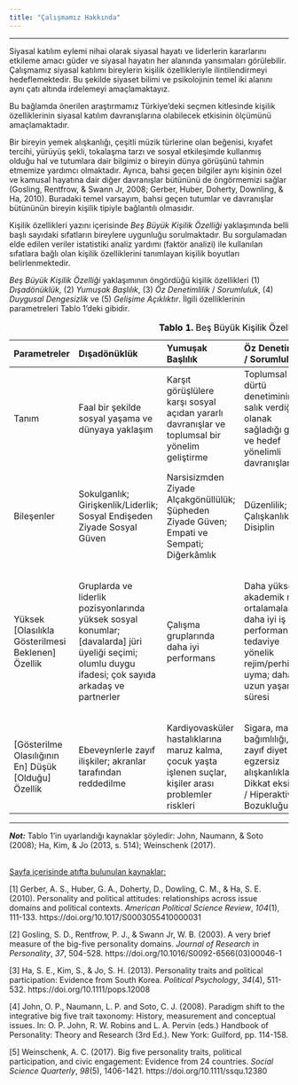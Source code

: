 ```yaml
---
title: "Çalışmamız Hakkında"
---
```


---

Siyasal katılım eylemi nihai olarak siyasal hayatı ve liderlerin kararlarını etkileme amacı güder ve siyasal hayatın her alanında yansımaları görülebilir. Çalışmamız siyasal katılımı bireylerin kişilik özellikleriyle ilintilendirmeyi hedeflemektedir. Bu şekilde siyaset bilimi ve psikolojinin temel iki alanını aynı çatı altında irdelemeyi amaçlamaktayız. 

Bu bağlamda önerilen araştırmamız Türkiye’deki seçmen kitlesinde kişilik özelliklerinin siyasal katılım davranışlarına olabilecek etkisinin ölçümünü amaçlamaktadır. 

Bir bireyin yemek alışkanlığı, çeşitli müzik türlerine olan beğenisi, kıyafet tercihi, yürüyüş şekli, tokalaşma tarzı ve sosyal etkileşimde kullanmış olduğu hal ve tutumlara dair bilgimiz o bireyin dünya görüşünü tahmin etmemize yardımcı olmaktadır. Ayrıca, bahsi geçen bilgiler aynı kişinin özel ve kamusal hayatına dair diğer davranışlar bütününü de öngörmemizi sağlar (Gosling, Rentfrow, & Swann Jr, 2008; Gerber, Huber, Doherty, Downling, & Ha, 2010). Buradaki temel varsayım, bahsi geçen tutumlar ve davranışlar bütününün bireyin kişilik tipiyle bağlantılı olmasıdır.

Kişilik özellikleri yazını içerisinde <i>Beş Büyük Kişilik Özelliği</i> yaklaşımında belli başlı sayıdaki sıfatların bireylere uygunluğu sorulmaktadır. Bu sorgulamadan elde edilen veriler istatistiki analiz yardımı (faktör analizi) ile kullanılan sıfatlara bağlı olan kişilik özelliklerini tanımlayan kişilik boyutları belirlenmektedir.

<i>Beş Büyük Kişilik Özelliği</i> yaklaşımının öngördüğü kişilik özellikleri (1) <i>Dışadönüklük</i>, (2) <i>Yumuşak Başlılık</i>, (3) <i>Öz Denetimlilik</i> / <i>Sorumluluk</i>, (4) <i>Duygusal Dengesizlik</i> ve (5) <i>Gelişime Açıklıktır</i>. İlgili özelliklerinin parametreleri Tablo 1’deki gibidir. 

|Parametreler | Dışadönüklük | Yumuşak Başlılık | Öz Denetimlilik / Sorumluluk | Duygusal Dengesizlik | Gelişime Açıklık|
:------------| :------------| :------------| :------------| :------------| :------------|
|Tanım | Faal bir şekilde sosyal yaşama ve dünyaya yaklaşım | Karşıt görüşlülere karşı sosyal açıdan yararlı davranışlar ve toplumsal bir yönelim geliştirme | Toplumsal dürtü denetiminin salık verdiği ve olanak sağladığı görev ve hedef yönelimli davranışlar | Duygusal istikrara ve soğukkanlılığa karşın negatif duygusallık | Bireyin zihinsel gelişiminin ve tecrübelerinin genişliği, derinliği, özgünlüğü ve karmaşıklığı |
|Bileşenler | Sokulganlık; Girişkenlik/Liderlik; Sosyal Endişeden Ziyade Sosyal Güven | Narsisizmden Ziyade Alçakgönüllülük; Şüpheden Ziyade Güven; Empati ve Sempati; Diğerkâmlık | Düzenlilik; Çalışkanlık;  Öz Disiplin | Sinirlilik; Depresyon; Dalgınlık-Zorlanımlılık | Düşünürlük; İdealizm; Gözüpeklik |
|Yüksek [Olasılıkla Gösterilmesi Beklenen] Özellik | Gruplarda ve liderlik pozisyonlarında yüksek sosyal konumlar; [davalarda] jüri üyeliği seçimi; olumlu duygu ifadesi; çok sayıda arkadaş ve partnerler | Çalışma gruplarında daha iyi performans | Daha yüksek akademik not ortalamaları; daha iyi iş performansı; tedaviye yönelik rejim/perhizlere uyma; daha uzun yaşam süresi | Hastalıklarla başa çıkmada zayıf kalma ve kötü tepkiler gösterme; Tükenmişlik ve iş değişiklikleri deneyimleri | Daha fazla tamamlanan eğitim yılları; yaratıcılık testlerinde daha iyi performans; sanatsal işlerde başarı; farklı görünümlü iş ve ev ortamları yaratma |
|[Gösterilme Olasılığının En] Düşük [Olduğu] Özellik | Ebeveynlerle zayıf ilişkiler; akranlar tarafından reddedilme | Kardiyovasküler hastalıklarına maruz kalma, çocuk yaşta işlenen suçlar, kişiler arası problemler riskleri | Sigara, madde bağımlılığı, zayıf diyet ve egzersiz alışkanlıkları; Dikkat eksikliği / Hiperaktivite Bozukluğu | Çalışılan yapılara bağlılık hissetmek; Daha fazla ilişki doyumu | Muhafazakâr partinin muhafazakâr tutumları ve tercihleri |
Table: <span style="color: black;"><b>Tablo 1.</b> Beş Büyük Kişilik Özelliği</span>

---
   
   
   
<b><i>Not:</i></b> Tablo 1'in uyarlandığı kaynaklar şöyledir: John, Naumann, & Soto (2008); Ha, Kim, & Jo (2013, s. 514); Weinschenk (2017). 

<br>
<u>Sayfa içerisinde atıfta bulunulan kaynaklar:</u>
 
[1] Gerber, A. S., Huber, G. A., Doherty, D., Dowling, C. M., & Ha, S. E. (2010). Personality and political attitudes: relationships across issue domains and political contexts. <i>American Political Science Review</i>, <i>104</i>(1), 111-133. https://doi.org/10.1017/S0003055410000031

[2] Gosling, S. D., Rentfrow, P. J., & Swann Jr, W. B. (2003). A very brief measure of the big-five personality domains. <i>Journal of Research in Personality</i>, <i>37</i>, 504-528. https://doi.org/10.1016/S0092-6566(03)00046-1 

[3] Ha, S. E., Kim, S., & Jo, S. H. (2013). Personality traits and political participation: Evidence from South Korea. <i>Political Psychology</i>, <i>34</i>(4), 511-532. https://doi.org/10.1111/pops.12008

[4] John, O. P., Naumann, L. P. and Soto, C. J. (2008). Paradigm shift to the integrative big five trait taxonomy: History, measurement and conceptual issues. In: O. P. John, R. W. Robins and L. A. Pervin (eds.) Handbook of Personality: Theory and Research (3rd Ed.). New York: Guilford, pp. 114-158.

[5] Weinschenk, A. C. (2017). Big five personality traits, political participation, and civic engagement: Evidence from 24 countries. <i>Social Science Quarterly</i>, <i>98</i>(5), 1406-1421. https://doi.org/10.1111/ssqu.12380

